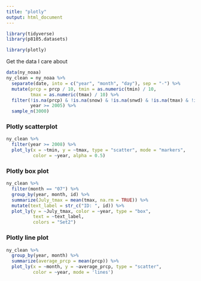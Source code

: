 ```yaml
---
title: "plotly"
output: html_document
---
```


```r
library(tidyverse)
library(p8105.datasets)

library(plotly)
```

Get the data I care about

```r
data(ny_noaa)
ny_clean = ny_noaa %>% 
  separate(date, into = c("year", "month", "day"), sep = "-") %>% 
  mutate(prcp = prcp / 10, tmin = as.numeric(tmin) / 10, 
         tmax = as.numeric(tmax) / 10) %>% 
  filter(!is.na(prcp) & !is.na(snow) & !is.na(snwd) & !is.na(tmax) & !is.na(tmin),
         year >= 2005) %>% 
  sample_n(3000)
```

### Plotly scatterplot

```r
ny_clean %>%
  filter(year >= 2008) %>% 
  plot_ly(x = ~tmin, y = ~tmax, type = "scatter", mode = "markers",
          color = ~year, alpha = 0.5)
```

### Plotly box plot

```r
ny_clean %>%
  filter(month == "07") %>% 
  group_by(year, month, id) %>% 
  summarize(July_tmax = mean(tmax, na.rm = TRUE)) %>% 
  mutate(text_label = str_c("ID: ", id)) %>%
  plot_ly(y = ~July_tmax, color = ~year, type = "box",
          text = ~text_label,
          colors = "Set2")
```

### Plotly line plot

```r
ny_clean %>%
  group_by(year, month) %>% 
  summarize(average_prcp = mean(prcp)) %>% 
  plot_ly(x = ~month, y = ~average_prcp, type = "scatter",
          color = ~year, mode = 'lines')
```



